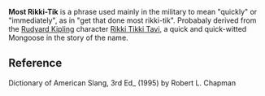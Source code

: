 '''Most Rikki-Tik''' is a phrase used mainly in the military to mean "quickly" or "immediately", as in "get that done most rikki-tik". Probabaly derived from the [[Rudyard Kipling]] character [[Rikki Tikki Tavi]], a quick and quick-witted Mongoose  in the story of the name.

==Reference==
Dictionary of American Slang, 3rd Ed_ (1995) by Robert L. Chapman